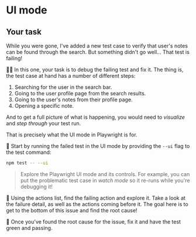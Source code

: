 # UI mode

## Your task

While you were gone, I've added a <InlineFile file="./tests/e2e/notes-search.test.ts">new test case</InlineFile> to verify that user's notes can be found through the search. But something didn't go well... That test is failing!

👨‍💼 In this one, your task is to debug the failing test and fix it. The thing is, the test case at hand has a number of different steps:

1. Searching for the user in the search bar.
1. Going to the user profile page from the search results.
1. Going to the user's notes from their profile page.
1. Opening a specific note.

And to get a full picture of what is happening, you would need to _visualize_ and _step through_ your test run.

That is precisely what the UI mode in Playwright is for.

🐨 Start by running the failed test in the UI mode by providing the `--ui` flag to the test command:

```sh
npm test -- --ui
```

> Explore the Playwright UI mode and its controls. For example, you can put the problematic test case in _watch mode_ so it re-runs while you're debugging it!

🐨 Using the actions list, find the failing action and explore it. Take a look at the failure detail, as well as the actions coming before it. The goal here is to get to the bottom of this issue and find the root cause!

🐨 Once you've found the root cause for the issue, fix it and have the test green and passing.
